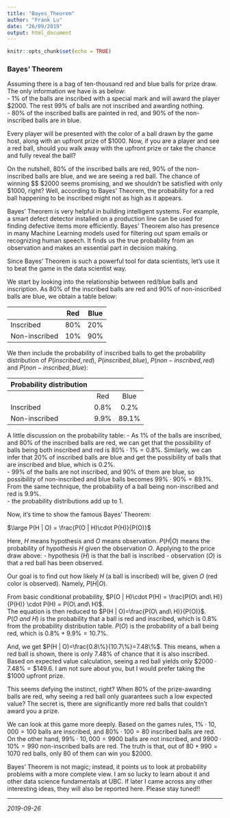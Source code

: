 ```yaml
---
title: "Bayes_Theorem"
author: "Frank Lu"
date: "26/09/2019"
output: html_document
---
```


```r
knitr::opts_chunk$set(echo = TRUE)
```

### Bayes' Theorem  
Assuming there is a bag of ten-thousand red and blue balls for prize draw. The only information we have is as below:  
- 1% of the balls are inscribed with a special mark and will award the player $2000.  The rest 99% of balls are not inscribed and awarding nothing.  
- 80% of the inscribed balls are painted in red, and 90% of the non-inscribed balls are in blue.  
  
Every player will be presented with the color of a ball drawn by the game host, along with an upfront prize of $1000.  Now, if you are a player and see a red ball, should you walk away with the upfront prize or take the chance and fully reveal the ball?  
  
On the nutshell, 80% of the inscribed balls are red, 90% of the non-inscribed balls are blue, and we are seeing a red ball.  The chance of winning $\$ $2000 seems promising, and we shouldn't be satisfied with only $1000, right?  Well, according to Bayes' Theorem, the probability for a red ball happening to be inscribed might not as high as it appears.
  
Bayes' Theorem is very helpful in building intelligent systems.  For example, a smart defect detector installed on a production line can be used for finding defective items more efficiently. Bayes' Theorem also has presence in many Machine Learning models used for filtering out spam emails or recognizing human speech.  It finds us the true probability from an observation and makes an essential part in decision making.

Since Bayes' Theorem is such a powerful tool for data scientists, let's use it to beat the game in the data scientist way.  
  
We start by looking into the relationship between red/blue balls and inscription.  As 80% of the inscribed balls are red and 90% of non-inscribed balls are blue, we obtain a table below:
  
|                | Red        | Blue        |
| -------------- |:----------:|:-----------:|
| Inscribed      | 80%        | 20%         |
| Non-inscribed  | 10%        | 90%         |
  
We then include the probability of inscribed balls to get the probability distribution of $P(inscribed, red)$, $P(inscribed, blue)$, $P(non-inscribed, red)$ and $P(non-inscribed, blue)$:
  
| Probability distribution |      |       |
|--------------------------|:----:|:-----:|
|                          |  Red | Blue  |
| Inscribed                | 0.8% | 0.2%  |
| Non-inscribed            | 9.9% | 89.1% |
  
A little discussion on the probability table:
- As 1% of the balls are inscribed, and 80% of the inscribed balls are red, we can get that the possibility of balls being both inscribed and red is $80\% \cdot 1\% = 0.8\%$.  Similarly, we can infer that 20% of inscribed balls are blue and get the possibility of balls that are inscribed and blue, which is 0.2%.  
- 99% of the balls are not inscribed, and 90% of them are blue, so possibility of non-inscribed and blue balls becomes $99\% \cdot 90\% = 89.1\%$.  From the same technique, the probability of a ball being non-inscribed and red is 9.9%.  
- the probability distributions add up to 1.  
  
Now, it's time to show the famous Bayes' Theorem:  
  
$\large P(H | O) = \frac{P(O | H)\cdot P(H)}{P(O)}$  
  
Here, $H$ means hypothesis and $O$ means observation.  $P(H | O)$ means the probability of hypothesis $H$ given the observation $O$.  Applying to the price draw above:
- hypothesis ($H$) is that the ball is inscribed
- observation ($O$) is that a red ball has been observed.  

Our goal is to find out how likely $H$ (a ball is inscribed) will be, given $O$ (red color is observed).  Namely, $P(H | O)$.  
  
From basic conditional probability, $P(O | H)\cdot P(H) = \frac{P(O\ and\ H)}{P(H)} \cdot P(H) = P(O\ and\ H)$.  
The equation is then reduced to $P(H | O)=\frac{P(O\ and\ H)}{P(O)}$.  
$P(O\ and\ H)$ is the probability that a ball is red and inscribed, which is 0.8% from the probability distribution table.  $P(O)$ is the probability of a ball being red, which is $0.8\% + 9.9\%=10.7\%$.  
  
And, we get $P(H | O)=\frac{0.8\%}{10.7\%}=7.48\%$.  This means, when a red ball is shown, there is only 7.48% of chance that it is also inscribed.  Based on expected value calculation, seeing a red ball yields only $\$2000 \cdot 7.48\%=\$ 149.6$.  I am not sure about you, but I would prefer taking the $\$ 1000$ upfront prize.  
  
This seems defying the instinct, right?  When $80\%$ of the prize-awarding balls are red, why seeing a red ball only guarantees such a low expected value?  The secret is, there are significantly more red balls that couldn't award you a prize.  
  
We can look at this game more deeply.  Based on the games rules, $1\% \cdot 10,000 = 100$ balls are inscribed, and $80\% \cdot 100 = 80$ inscribed balls are red.  On the other hand, $99\% \cdot 10,000 = 9900$ balls are not inscribed, and $9900 \cdot 10\%=990$ non-inscribed balls are red.  The truth is that, out of $80+990=1070$ red balls, only 80 of them can win you $2000.  
  
Bayes' Theorem is not magic; instead, it points us to look at probability problems with a more complete view.  I am so lucky to learn about it and other data science fundamentals at UBC.  If later I came across any other interesting ideas, they will also be reported here.  Please stay tuned!! 
  
  
  
  
-------------  
*2019-09-26*  

